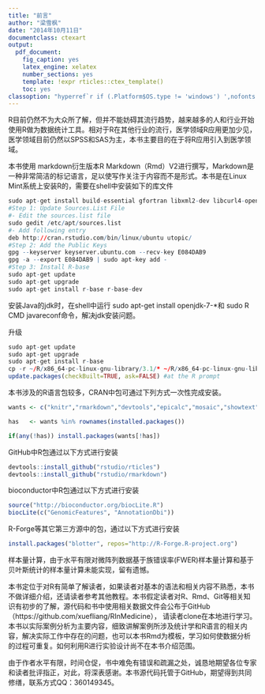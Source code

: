 ```yaml
---
title: "前言"
author: "梁雪枫"
date: "2014年10月11日"
documentclass: ctexart
output:
  pdf_document:
    fig_caption: yes
    latex_engine: xelatex
    number_sections: yes
    template: !expr rticles::ctex_template()
    toc: yes
classoption: "hyperref`r if (.Platform$OS.type != 'windows') ',nofonts'`"
---
```

R目前仍然不为大众所了解，但并不能妨碍其流行趋势，越来越多的人和行业开始使用R做为数据统计工具。相对于R在其他行业的流行，医学领域R应用更加少见，医学领域目前仍然以SPSS和SAS为主，本书主要目的在于将R应用引入到医学领域。

本书使用 markdown衍生版本R Markdown（Rmd）V2进行撰写，Markdown是一种非常简洁的标记语言，足以使写作关注于内容而不是形式。本书是在Linux Mint系统上安装R的，需要在shell中安装如下的库文件

```r
sudo apt-get install build-essential gfortran libxml2-dev libcurl4-openssl-dev libfreetype6-dev libbz2-dev liblapack-dev  libpcre++-dev  libmysql++-dev liblzma-dev r-cran-rcpp r-cran-rjava openjdk-7-jre  
#Step 1: Update Sources.List File
#- Edit the sources.list file
sudo gedit /etc/apt/sources.list
#- Add following entry
deb http://cran.rstudio.com/bin/linux/ubuntu utopic/
#Step 2: Add the Public Keys
gpg --keyserver keyserver.ubuntu.com --recv-key E084DAB9
gpg -a --export E084DAB9 | sudo apt-key add -
#Step 3: Install R-base
sudo apt-get update
sudo apt-get upgrade
sudo apt-get install r-base r-base-dev
```
安装Java的jdk时，在shell中运行 sudo apt-get install openjdk-7-*和 sudo R CMD javareconf命令，解决jdk安装问题。

升级
```r
sudo apt-get update
sudo apt-get upgrade
sudo apt-get install r-base
cp -r ~/R/x86_64-pc-linux-gnu-library/3.1/* ~/R/x86_64-pc-linux-gnu-library/3.2 # at the shell prompt
update.packages(checkBuilt=TRUE, ask=FALSE) #at the R prompt 
```


本书涉及的R语言包较多，CRAN中包可通过下列方式一次性完成安装。
```r
wants <- c("knitr","rmarkdown","devtools","epicalc","mosaic","showtext","pander","PerformanceAnalytics","fitdistrplus","CircStats","MASS","mixtools","boot","TrialSize","vcd","ggplot2","pspearman","gvlma","car","lmtest","leaps","plyr","bootstrap","elrm","rms","Deducer","bestglm","survival","robust","mlogit", "nnet","VGAM","ordinal","Sample.Size","phia","mvtnorm","pscl","mosaic","XML","pipeR","Rcmdr","rgl","HH","DescTools","multcomp","effects","sandwich","qcc")

has   <- wants %in% rownames(installed.packages())

if(any(!has)) install.packages(wants[!has])
```
GitHub中R包通过以下方式进行安装
```r
devtools::install_github("rstudio/rticles")
devtools::install_github("rstudio/rmarkdown")
```
bioconductor中R包通过以下方式进行安装
```r
source("http://bioconductor.org/biocLite.R")
biocLite(c("GenomicFeatures", "AnnotationDbi"))
```
R-Forge等其它第三方源中的包，通过以下方式进行安装
```r
install.packages("blotter", repos="http://R-Forge.R-project.org")
```


样本量计算，由于水平有限对微阵列数据基于族错误率(FWER)样本量计算和基于贝叶斯统计的样本量计算未能实现，留有遗憾。

本书定位于对R有简单了解读者，如果读者对基本的语法和相关内容不熟悉，本书不做详细介绍，还请读者参考其他教程。本书假定读者对R、Rmd、Git等相关知识有初步的了解，源代码和书中使用相关数据文件会公布于GitHub（https://github.com/xuefliang/RInMedicine）， 请读者clone在本地进行学习。本书以实际案例分析为主要内容，细致讲解案例所涉及统计学和R语言的相关内容，解决实际工作中存在的问题，也可以本书Rmd为模板，学习如何使数据分析的过程可重复。如何利用R进行实验设计尚不在本书介绍范围。

由于作者水平有限，时间仓促，书中难免有错误和疏漏之处，诚恳地期望各位专家和读者批评指正，对此，将深表感谢。本书源代码托管于GitHub，期望得到共同修缮，联系方式QQ：360149345。